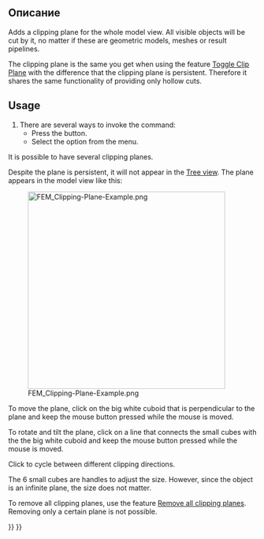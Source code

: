 <languages/>

<div class="mw-translate-fuzzy">
{{Docnav/ru
|[[FEM_PostCreateFunctions/ru|Filter functions]]
|[[FEM_ClippingPlaneRemoveAll/ru|Remove all clipping planes]]
|[[FEM_Workbench/ru|FEM]]
|IconL=Fem_CompPostCreateFunctions.png
|IconR=FEM_ClippingPlaneRemoveAll.svg
|IconC=Workbench_FEM.svg
}}
</div>

<div class="mw-translate-fuzzy">
{{GuiCommand/ru
|Name=FEM ClippingPlaneAdd
|Name/ru=FEM ClippingPlaneAdd
|MenuLocation= Utilities → Clipping Plane on Face
|Workbenches=[[FEM_Workbench/ru|FEM]]
|SeeAlso=[[FEM_tutorial/ru|FEM tutorial]]
}}
</div>

<span id="Description"></span>
==Описание==

<div lang="en" dir="ltr" class="mw-content-ltr">
Adds a clipping plane for the whole model view. All visible objects will be cut by it, no matter if these are geometric models, meshes or result pipelines.
</div>

<div lang="en" dir="ltr" class="mw-content-ltr">
The clipping plane is the same you get when using the feature [[Std_ToggleClipPlane|Toggle Clip Plane]] with the difference that the clipping plane is persistent. Therefore it shares the same functionality of providing only hollow cuts.
</div>

<div lang="en" dir="ltr" class="mw-content-ltr">
==Usage==
</div>

<div lang="en" dir="ltr" class="mw-content-ltr">
# There are several ways to invoke the command:
#* Press the {{Button|[[Image:FEM_ClippingPlaneAdd.svg|16px]] [[FEM_ClippingPlaneAdd|Clipping Plane on Face]]}} button.
#* Select the {{MenuCommand|Utilities → [[Image:FEM_ClippingPlaneAdd.svg|16px]] Clipping Plane on Face}} option from the menu.
</div>

<div lang="en" dir="ltr" class="mw-content-ltr">
It is possible to have several clipping planes.
</div>

<div lang="en" dir="ltr" class="mw-content-ltr">
Despite the plane is persistent, it will not appear in the [[Tree_view|Tree view]]. The plane appears in the model view like this:
</div>

[[File:FEM_Clipping-Plane-Example.png|400px]]

<div lang="en" dir="ltr" class="mw-content-ltr">
To move the plane, click on the big white cuboid that is perpendicular to the plane and keep the mouse button pressed while the mouse is moved.
</div>

<div lang="en" dir="ltr" class="mw-content-ltr">
To rotate and tilt the plane, click on a line that connects the small cubes with the the big white cuboid and keep the mouse button pressed while the mouse is moved.
</div> 

<div lang="en" dir="ltr" class="mw-content-ltr">
Click {{KEY|Ctrl}} to cycle between different clipping directions.
</div>

<div lang="en" dir="ltr" class="mw-content-ltr">
The 6 small cubes are handles to adjust the size. However, since the object is an infinite plane, the size does not matter.
</div>

<div lang="en" dir="ltr" class="mw-content-ltr">
To remove all clipping planes, use the feature [[FEM_ClippingPlaneRemoveAll|Remove all clipping planes]]. Removing only a certain plane is not possible.
</div>


<div class="mw-translate-fuzzy">
{{Docnav/ru
|[[FEM_PostCreateFunctions/ru|Filter functions]]
|[[FEM_ClippingPlaneRemoveAll/ru|Remove all clipping planes]]
|[[FEM_Workbench/ru|FEM]]
|IconL=Fem_CompPostCreateFunctions.png
|IconR=FEM_ClippingPlaneRemoveAll.svg
|IconC=Workbench_FEM.svg
}}
</div>

{{FEM Tools navi{{#translation:}}}}
{{Userdocnavi{{#translation:}}}}